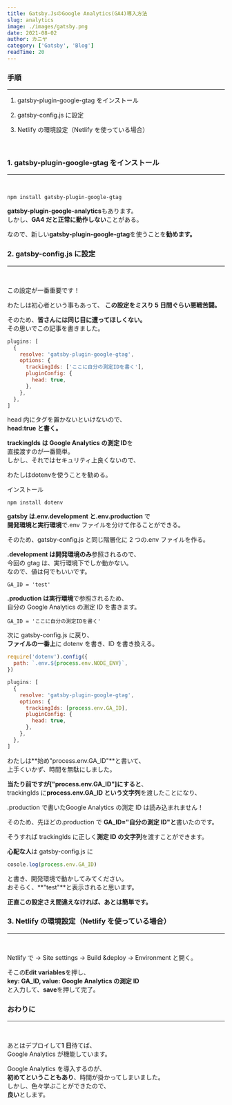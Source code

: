 ```yaml
---
title: Gatsby.JsのGoogle Analytics(GA4)導入方法
slug: analytics
image: ./images/gatsby.png
date: 2021-08-02
author: カニヤ
category: ['Gatsby', 'Blog']
readTime: 20
---
```


### 手順

---

1.  gatsby-plugin-google-gtag をインストール

2.  gatsby-config.js に設定

3.  Netlify の環境設定（Netlify を使っている場合）

<br />

### 1. gatsby-plugin-google-gtag をインストール

---

<br />

`npm install gatsby-plugin-google-gtag`

**gatsby-plugin-google-analytics**もあります。<br/>
しかし、**GA4 だと正常に動作しない**ことがある。

なので、新しい**gatsby-plugin-google-gtag**を使うことを**勧めます。**

### 2. gatsby-config.js に設定

---

<br />

<span className="line line-marker">この設定が一番重要です！</span>

わたしは初心者という事もあって、
**この設定をミスり 5 日間ぐらい悪戦苦闘。**

そのため、**皆さんには同じ目に遭ってほしくない。**<br/>
その思いでこの記事を書きました。

```js
plugins: [
  {
    resolve: 'gatsby-plugin-google-gtag',
    options: {
      trackingIds: ['ここに自分の測定IDを書く'],
      pluginConfig: {
        head: true,
      },
    },
  },
]
```

head 内にタグを置かないといけないので、<br/>
**head:true と書く。**

**trackingIds は Google Analytics の測定 ID**を<br/>
直接渡すのが一番簡単。<br/>
しかし、それではセキュリティ上良くないので、

<span className="line line-marker">わたしはdotenvを使うことを勧める。</span>

インストール

`npm install dotenv`

**gatsby は.env.development と.env.production** で<br/>
**開発環境と実行環境**で.env ファイルを分けて作ることができる。

そのため、gatsby-config.js と同じ階層化に 2 つの.env ファイルを作る。

**.development は開発環境のみ**参照されるので、<br/>
今回の gtag は、実行環境下でしか動かない。<br/>
なので、値は何でもいいです。

```env
GA_ID = 'test'
```

**.production は実行環境**で参照されるため、<br/>
自分の Google Analytics の測定 ID を書きます。

```env
GA_ID = 'ここに自分の測定IDを書く'
```

次に gatsby-config.js に戻り、<br/>
**ファイルの一番上**に dotenv を書き、ID を書き換える。

```js
require('dotenv').config({
  path: `.env.${process.env.NODE_ENV}`,
})

plugins: [
  {
    resolve: 'gatsby-plugin-google-gtag',
    options: {
      trackingIds: [process.env.GA_ID],
      pluginConfig: {
        head: true,
      },
    },
  },
]
```

わたしは**始め"process.env.GA_ID"**と書いて、<br/>
上手くいかず、時間を無駄にしました。

**当たり前ですが["process.env.GA_ID"]にすると**、<br/>
trackingIds に**process.env.GA_ID という文字列**を渡したことになり、

<span className="line line-marker">
  .production で書いたGoogle Analytics の測定 ID は読み込まれません！
</span>

そのため、先ほどの.production で **GA_ID="自分の測定 ID"と**書いたのです。

そうすれば trackingIds に正しく**測定 ID の文字列**を渡すことができます。

**心配な人**は gatsby-config.js に

```js
cosole.log(process.env.GA_ID)
```

と書き、開発環境で動かしてみてください。<br/>
おそらく、**"test"**と表示されると思います。

**正直この設定さえ間違えなければ、あとは簡単です。**

### 3. Netlify の環境設定（Netlify を使っている場合）

---

<br />

Netlify で → Site settings → Build &deploy → Environment と開く。

そこの**Edit variables**を押し、<br/>
**key: GA_ID, value: Google Analytics の測定 ID**<br/>
と入力して、**save**を押して完了。

### おわりに

---

<br />

あとはデプロイして**1 日**待てば、<br/>
Google Analytics が機能しています。

Google Analytics を導入するのが、<br/>
**初めてということもあり**、時間が掛かってしまいました。<br/>
しかし、色々学ぶことができたので、<br/>
**良い**とします。
